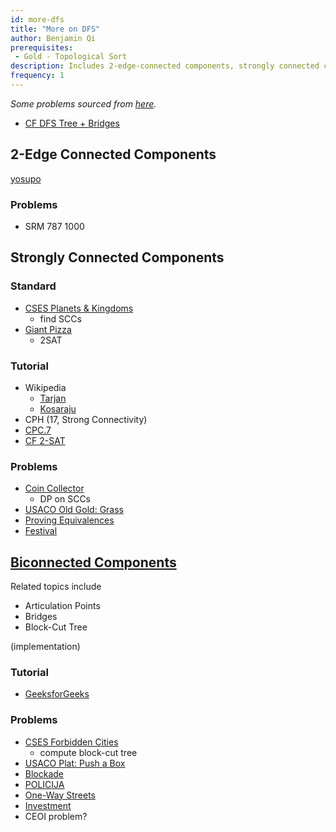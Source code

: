 ```yaml
---
id: more-dfs
title: "More on DFS"
author: Benjamin Qi
prerequisites: 
 - Gold - Topological Sort
description: Includes 2-edge-connected components, strongly connected components, and biconnected components.
frequency: 1
---
```


*Some problems sourced from [here](http://codeforces.com/blog/entry/54526?#comment-385354).*

 - [CF DFS Tree + Bridges](https://codeforces.com/blog/entry/68138)

## 2-Edge Connected Components

[yosupo](https://judge.yosupo.jp/problem/two_edge_connected_components)

### Problems 

 - SRM 787 1000

## Strongly Connected Components

### Standard

 - [CSES Planets & Kingdoms](https://cses.fi/problemset/task/1683)
   - find SCCs
 - [Giant Pizza](https://cses.fi/problemset/task/1684)
   - 2SAT

### Tutorial
 
  - Wikipedia
    - [Tarjan](https://en.wikipedia.org/wiki/Tarjan%27s_strongly_connected_components_algorithm)
    - [Kosaraju](https://en.wikipedia.org/wiki/Kosaraju%27s_algorithm)
  - CPH (17, Strong Connectivity)
  - [CPC.7](https://github.com/SuprDewd/T-414-AFLV/tree/master/07_graphs_1)
  - [CF 2-SAT](http://codeforces.com/blog/entry/16205)


### Problems

 - [Coin Collector](https://cses.fi/problemset/task/1686)
   - DP on SCCs
 - [USACO Old Gold: Grass](http://www.usaco.org/index.php?page=viewproblem2&cpid=516)
 - [Proving Equivalences](https://open.kattis.com/problems/equivalences) [](78)
 - [Festival](https://szkopul.edu.pl/problemset/problem/p9uJo01RR9ouMLLAYroFuQ-7/site/?key=statement) [](173)

## [Biconnected Components](https://en.wikipedia.org/wiki/Biconnected_component)

Related topics include

 - Articulation Points
 - Bridges
 - Block-Cut Tree

(implementation)

### Tutorial

 - [GeeksforGeeks](http://www.geeksforgeeks.org/articulation-points-or-cut-vertices-in-a-graph/)

### Problems

 - [CSES Forbidden Cities](https://cses.fi/problemset/task/1705)
   - compute block-cut tree
 - [USACO Plat: Push a Box](http://www.usaco.org/index.php?page=viewproblem2&cpid=769)
 - [Blockade](https://szkopul.edu.pl/problemset/problem/eDt8w290owtatmCjad0O0ywk/site/?key=statement)
 - [POLICIJA](http://wcipeg.com/problem/coi06p2)
 - [One-Way Streets](https://csacademy.com/contest/archive/task/one-way-streets/)
 - [Investment](https://dmoj.ca/problem/tle17c1p6)
 - CEOI problem?
